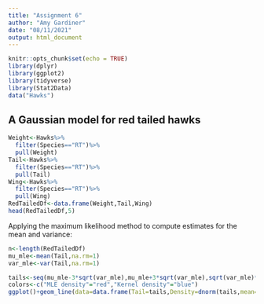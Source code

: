 ```yaml
---
title: "Assignment 6"
author: "Amy Gardiner"
date: "08/11/2021"
output: html_document
---
```


```r
knitr::opts_chunk$set(echo = TRUE)
library(dplyr) 
library(ggplot2)
library(tidyverse)
library(Stat2Data)
data("Hawks")
```

## A Gaussian model for red tailed hawks

```r
Weight<-Hawks%>%
  filter(Species=="RT")%>%
  pull(Weight)
Tail<-Hawks%>%
  filter(Species=="RT")%>%
  pull(Tail)
Wing<-Hawks%>%
  filter(Species=="RT")%>%
  pull(Wing)
RedTailedDf<-data.frame(Weight,Tail,Wing)
head(RedTailedDf,5)
```

Applying the maximum likelihood method to compute estimates for the mean and variance:

```r
n<-length(RedTailedDf)
mu_mle<-mean(Tail,na.rm=1)
var_mle<-var(Tail,na.rm=1)

tails<-seq(mu_mle-3*sqrt(var_mle),mu_mle+3*sqrt(var_mle),sqrt(var_mle)*0.001)
colors<-c("MLE density"="red","Kernel density"="blue")
ggplot()+geom_line(data=data.frame(Tail=tails,Density=dnorm(tails,mean=mu_mle,sd=sqrt(var_mle))), aes(x=Tail,y=Density,color="MLE density")) + geom_density(data=tibble(Tail),aes(x=Tail,color="Kernel density"))+labs(y="Tail length (mm)",color="Estimator")+theme_bw()+scale_color_manual(values=colors)
```


